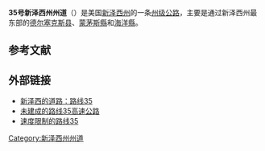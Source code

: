 '''35号新泽西州州道'''（{{lang-en|New Jersey Route 35}}）是美国[[新泽西州|新泽西州]]的一条[[州级公路|州级公路]]，主要是通过新泽西州最东部的[[密德薩克斯郡_(紐澤西州)|德尔塞克斯县]]、[[蒙茅斯縣|蒙茅斯縣]]和[[海洋縣|海洋縣]]。

== 参考文献 ==
{{Reflist|30em}}

== 外部链接 ==
{{Attached KML|display=title,inline}}
* [http://www.alpsroads.net/roads/nj/nj_35/ 新泽西的道路：路线35]{{Wayback|url=http://www.alpsroads.net/roads/nj/nj_35/ |date=20200927194746 }}
* [http://www.nycroads.com/roads/NJ-35/ 未建成的路线35高速公路]{{Wayback|url=http://www.nycroads.com/roads/NJ-35/ |date=20200220215740 }}
* [http://www.state.nj.us/transportation/refdata/traffic_orders/speed/rt35.shtm 速度限制的路线35]{{Wayback|url=http://www.state.nj.us/transportation/refdata/traffic_orders/speed/rt35.shtm |date=20201124160425 }}

[[Category:新泽西州州道|Category:新泽西州州道]]
